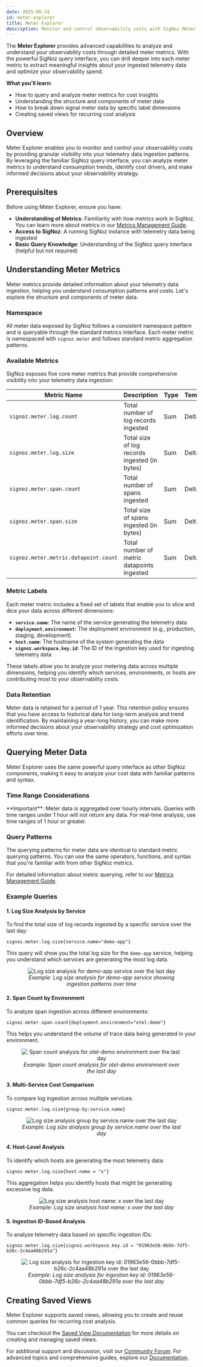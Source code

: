 ```yaml
---
date: 2025-08-24
id: meter-explorer
title: Meter Explorer
description: Monitor and control observability costs with SigNoz Meter Explorer. Drill deeper into meter metrics with powerful query capabilities and gain actionable insights for cost optimization.
---
```


The **Meter Explorer** provides advanced capabilities to analyze and understand your observability costs through detailed meter metrics. With the powerful SigNoz query interface, you can drill deeper into each meter metric to extract meaningful insights about your ingested telemetry data and optimize your observability spend.

**What you'll learn:**

- How to query and analyze meter metrics for cost insights
- Understanding the structure and components of meter data
- How to break down signal meter data by specific label dimensions
- Creating saved views for recurring cost analysis

## Overview

Meter Explorer enables you to monitor and control your observability costs by providing granular visibility into your telemetry data ingestion patterns. By leveraging the familiar SigNoz query interface, you can analyze meter metrics to understand consumption trends, identify cost drivers, and make informed decisions about your observability strategy.

## Prerequisites

Before using Meter Explorer, ensure you have:

- **Understanding of Metrics**: Familiarity with how metrics work in SigNoz. You can learn more about metrics in our [Metrics Management Guide](https://signoz.io/docs/metrics-management/types-and-aggregation/).
- **Access to SigNoz**: A running SigNoz instance with telemetry data being ingested
- **Basic Query Knowledge**: Understanding of the SigNoz query interface (helpful but not required)

## Understanding Meter Metrics

Meter metrics provide detailed information about your telemetry data ingestion, helping you understand consumption patterns and costs. Let's explore the structure and components of meter data.

### Namespace

All meter data exposed by SigNoz follows a consistent namespace pattern and is queryable through the standard metrics interface. Each meter metric is namespaced with `signoz.meter` and follows standard metric aggregation patterns.

### Available Metrics

SigNoz exposes five core meter metrics that provide comprehensive visibility into your telemetry data ingestion:

| **Metric Name**                       | **Description**                               | **Type** | **Temporality** |
| ------------------------------------- | --------------------------------------------- | -------- | --------------- |
| `signoz.meter.log.count`              | Total number of log records ingested          | Sum      | Delta           |
| `signoz.meter.log.size`               | Total size of log records ingested (in bytes) | Sum      | Delta           |
| `signoz.meter.span.count`             | Total number of spans ingested                | Sum      | Delta           |
| `signoz.meter.span.size`              | Total size of spans ingested (in bytes)       | Sum      | Delta           |
| `signoz.meter.metric.datapoint.count` | Total number of metric datapoints ingested    | Sum      | Delta           |

### Metric Labels

Each meter metric includes a fixed set of labels that enable you to slice and dice your data across different dimensions:

- **`service.name`**: The name of the service generating the telemetry data
- **`deployment.environment`**: The deployment environment (e.g., production, staging, development)
- **`host.name`**: The hostname of the system generating the data
- **`signoz.workspace.key.id`**: The ID of the ingestion key used for ingesting telemetry data

These labels allow you to analyze your metering data across multiple dimensions, helping you identify which services, environments, or hosts are contributing most to your observability costs.

### Data Retention

Meter data is retained for a period of 1 year. This retention policy ensures that you have access to historical data for long-term analysis and trend identification.
By maintaining a year-long history, you can make more informed decisions about your observability strategy and cost optimization efforts over time.

## Querying Meter Data

Meter Explorer uses the same powerful query interface as other SigNoz components, making it easy to analyze your cost data with familiar patterns and syntax.

### Time Range Considerations

<Admonition type="info">
  **Important**: Meter data is aggregated over hourly intervals. Queries with time ranges under 1
  hour will not return any data. For real-time analysis, use time ranges of 1 hour or greater.
</Admonition>

### Query Patterns

The querying patterns for meter data are identical to standard metric querying patterns. You can use the same operators, functions, and syntax that you're familiar with from other SigNoz metrics.

For detailed information about metric querying, refer to our [Metrics Management Guide](https://signoz.io/docs/metrics-management/types-and-aggregation/).

### Example Queries

#### 1. Log Size Analysis by Service

To find the total size of log records ingested by a specific service over the last day:

```
signoz.meter.log.size{service.name="demo-app"}
```

This query will show you the total log size for the `demo-app` service, helping you understand which services are generating the most log data.

<figure data-zoomable align="center">
  <img
    src="/img/docs/cost-meter/meter-explorer/usecase-1.webp"
    alt="Log size analysis for demo-app service over the last day"
  />
  <figcaption>
    <i>Example: Log size analysis for demo-app service showing ingestion patterns over time</i>
  </figcaption>
</figure>

#### 2. Span Count by Environment

To analyze span ingestion across different environments:

```
signoz.meter.span.count{deployment.environment="otel-demo"}
```

This helps you understand the volume of trace data being generated in your environment.

<figure data-zoomable align="center">
  <img
    src="/img/docs/cost-meter/meter-explorer/usecase-2.webp"
    alt="Span count analysis for otel-demo environment over the last day"
  />
  <figcaption>
    <i>Example: Span count analysis for otel-demo environment over the last day</i>
  </figcaption>
</figure>

#### 3. Multi-Service Cost Comparison

To compare log ingestion across multiple services:

```
signoz.meter.log.size{group-by:service.name}
```

<figure data-zoomable align="center">
  <img
    src="/img/docs/cost-meter/meter-explorer/usecase-3.webp"
    alt="Log size analysis group by service.name over the last day"
  />
  <figcaption>
    <i>Example: Log size analysis group by service.name over the last day</i>
  </figcaption>
</figure>

#### 4. Host-Level Analysis

To identify which hosts are generating the most telemetry data:

```
signoz.meter.log.size{host.name = "x"}
```

This aggregation helps you identify hosts that might be generating excessive log data.

<figure data-zoomable align="center">
  <img
    src="/img/docs/cost-meter/meter-explorer/usecase-4.webp"
    alt="Log size analysis host name: x over the last day"
  />
  <figcaption>
    <i>Example: Log size analysis host name: x over the last day</i>
  </figcaption>
</figure>

#### 5. Ingestion ID-Based Analysis

To analyze telemetry data based on specific ingestion IDs:

```
signoz.meter.log.size{signoz.workspace.key.id = "01963e56-0bbb-7df5-b26c-2c4aa48b291a"}
```

<figure data-zoomable align="center">
  <img
    src="/img/docs/cost-meter/meter-explorer/usecase-5.webp"
    alt="Log size analysis for ingestion key id: 01963e56-0bbb-7df5-b26c-2c4aa48b291a over the last day"
  />
  <figcaption>
    <i>
      Example: Log size analysis for ingestion key id: 01963e56-0bbb-7df5-b26c-2c4aa48b291a over the
      last day
    </i>
  </figcaption>
</figure>

## Creating Saved Views

Meter Explorer supports saved views, allowing you to create and reuse common queries for recurring cost analysis. 

You can checkout the [Saved View Documentation](https://signoz.io/docs/product-features/saved-view/#how-to-use-saved-views) for more details on creating and managing saved views.

For additional support and discussion, visit our [Community Forum](https://github.com/SigNoz/signoz/discussions). For advanced topics and comprehensive guides, explore our [Documentation](https://signoz.io/docs/).
